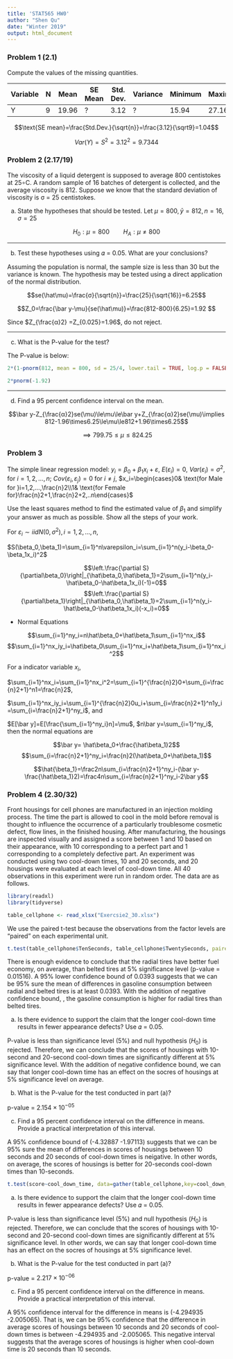 ```yaml
---
title: 'STAT565 HW0'
author: "Shen Qu"
date: "Winter 2019"
output: html_document
---
```




### Problem 1 (2.1)

Compute the values of the missing quantities.

|Variable| N | Mean| SE Mean|Std. Dev.|Variance|Minimum| Maximum
|  ----  |---| ----|  ----  |   ----  |  ----  |  ---- | ----
|Y       | 9 |19.96|   ?    |3.12     |       ?|  15.94| 27.16

$$\text{SE mean}=\frac{Std.Dev.}{\sqrt{n}}=\frac{3.12}{\sqrt9}=1.04$$

$$Var(Y)=S^2=3.12^2=9.7344$$

### Problem 2 (2.17/19)

The viscosity of a liquid detergent is supposed to average 800 centistokes at 25∘C. A random sample of 16 batches of detergent is collected, and the average viscosity is 812. Suppose we know that the standard deviation of viscosity is σ = 25 centistokes.

 (a) State the hypotheses that should be tested.
 Let $\mu=800, \bar y=812, n=16, σ=25$
 
 $$H_0: \mu=800\qquad H_A: \mu\neq800$$

---
 
 (b) Test these hypotheses using 𝛼 = 0.05. What are your conclusions?
 
Assuming the population is normal, the sample size is less than 30 but the variance is known. The hypothesis may be tested using a direct application of the normal distribution.
 
 $$se(\hat\mu)=\frac{σ}{\sqrt{n}}=\frac{25}{\sqrt{16}}=6.25$$
 
 $$Z_0=\frac{\bar y-\mu}{se(\hat\mu)}=\frac{812-800}{6.25}=1.92 $$
 
 Since $Z_{\frac{α}2} =Z_{0.025}=1.96$, do not reject.
 
---
 
 (c) What is the P-value for the test?
 
 The P-value is below:
 
```r

2*(1-pnorm(812, mean = 800, sd = 25/4, lower.tail = TRUE, log.p = FALSE))

2*pnorm(-1.92)

```

---
 
 (d) Find a 95 percent confidence interval on the mean.

$$\bar y-Z_{\frac{α}2}se(\mu)\le\mu\le\bar y+Z_{\frac{α}2}se(\mu)\implies 812-1.96\times6.25\le\mu\le812+1.96\times6.25$$

$$\implies 799.75\le\mu\le824.25$$


### Problem 3

The simple linear regression model: $y_i=β_0+β_1 x_i+ε$, $E(ε_i)=0$, $Var(ε_i)=\sigma^2$, for $i=1,2,…,n$; $Cov(ε_i,ε_j)=0$ for $i≠j$, $x_i=\begin{cases}0& \text{for Male for }i=1,2,…,\frac{n}2\\1& \text{for Female for}\frac{n}2+1,\frac{n}2+2,..n\end{cases}$

Use the least squares method to find the estimated value of $β_1$ and simplify your answer as much as possible. Show all the steps of your work.

For $ε_i\sim iid N(0, \sigma^2), i=1,2,…,n$, 

$S(\beta_0,\beta_1)=\sum_{i=1}^n\varepsilon_i=\sum_{i=1}^n(y_i-\beta_0-\beta_1x_i)^2$

$$\left.\frac{\partial S}{\partial\beta_0}\right|_{\hat\beta_0,\hat\beta_1}=2\sum_{i=1}^n(y_i-\hat\beta_0-\hat\beta_1x_i)(-1)=0$$
$$\left.\frac{\partial S}{\partial\beta_1}\right|_{\hat\beta_0,\hat\beta_1}=2\sum_{i=1}^n(y_i-\hat\beta_0-\hat\beta_1x_i)(-x_i)=0$$

- Normal Equations

$$\sum_{i=1}^ny_i=n\hat\beta_0+\hat\beta_1\sum_{i=1}^nx_i$$
$$\sum_{i=1}^nx_iy_i=\hat\beta_0\sum_{i=1}^nx_i+\hat\beta_1\sum_{i=1}^nx_i^2$$


For a indicator variable $x_i$, 

$\sum_{i=1}^nx_i=\sum_{i=1}^nx_i^2=\sum_{i=1}^{\frac{n}2}0+\sum_{i=\frac{n}2+1}^n1=\frac{n}2$,

$\sum_{i=1}^nx_iy_i=\sum_{i=1}^{\frac{n}2}0u_i+\sum_{i=\frac{n}2+1}^n1y_i=\sum_{i=\frac{n}2+1}^ny_i$, and 

$E[\bar y]=E[\frac{\sum_{i=1}^ny_i}n]=\mu$, $n\bar y=\sum_{i=1}^ny_i$, then the normal equations are


$$\bar y= \hat\beta_0+\frac{\hat\beta_1}2$$
$$\sum_{i=\frac{n}2+1}^ny_i=\frac{n}2(\hat\beta_0+\hat\beta_1)$$

$$\hat{\beta_1}=\frac2n\sum_{i=\frac{n}2+1}^ny_i-(\bar y-\frac{\hat\beta_1}2)=\frac4n\sum_{i=\frac{n}2+1}^ny_i-2\bar y$$


### Problem 4 (2.30/32)

Front housings for cell phones are manufactured in an injection molding process. The time the part is allowed to cool in the mold before removal is thought to influence the occurrence of a particularly troublesome cosmetic defect, flow lines, in the finished housing. After manufacturing, the housings are inspected visually and assigned a score between 1 and 10 based on their appearance, with 10 corresponding to a perfect part and 1 corresponding to a completely defective part. An experiment was conducted using two cool-down times, 10 and 20 seconds, and 20 housings were evaluated at each level of cool-down time. All 40 observations in this experiment were run in random order. The data are as follows.

```r

library(readxl)
library(tidyverse)

table_cellphone <- read_xlsx("Exercsie2_30.xlsx")

```

We use the paired t-test because the observations from the factor levels are “paired” on each experimental unit.

```r

t.test(table_cellphone$TenSeconds, table_cellphone$TwentySeconds, paired = T,var.equal=T, alternative="two.sided", mu = 0, conf.level= 0.95)

```


There is enough evidence to conclude that the radial tires have better fuel economy, on average, than belted tires at 5% significance level (p-value = 0.01516).
A 95% lower confidence bound of 0.0393 suggests that we can be 95% sure the mean of differences in gasoline consumption between radial and belted tires is at least 0.0393. With the addition of negative confidence bound, , the gasoline consumption is higher for radial tires than belted tires.


 (a) Is there evidence to support the claim that the longer cool-down time results in fewer appearance defects? Use 𝛼 = 0.05.

P-value is less than significance level (5%) and null hypothesis ($H_0$) is rejected. Therefore, we can conclude that the scores of housings with 10-second and 20-second cool-down times are significantly different at 5% significance level. With the addition of negative confidence bound, we can say that longer cool-down time has an effect on the socres of housings at 5% significance level on average.

 (b) What is the P-value for the test conducted in part (a)?

p-value = $2.154\times10^{-05}$

 (c) Find a 95 percent confidence interval on the difference in means. Provide a practical interpretation of this interval.

A 95% confidence bound of (-4.32887 -1.97113) suggests that we can be 95% sure the mean of differences in scores of housings between 10 seconds and 20 seconds of cool-down times is neigative. In other words, on average, the scores of housings is better for 20-seconds cool-down times than 10-seconds.


```r

t.test(score~cool_down_time, data=gather(table_cellphone,key=cool_down_time,value=score), var.equal=T, alternative="two.sided", mu = 0, conf.level= 0.95)

```


 (a) Is there evidence to support the claim that the longer cool-down time results in fewer appearance defects? Use 𝛼 = 0.05.

P-value is less than significance level (5%) and null hypothesis ($H_0$) is rejected. Therefore, we can conclude that the scores of housings with 10-second and 20-second cool-down times are significantly different at 5% significance level. In other words, we can say that longer cool-down time has an effect on the socres of housings at 5% significance level.

 (b) What is the P-value for the test conducted in part (a)?

p-value = $2.217\times10^{-06}$

 (c) Find a 95 percent confidence interval on the difference in means. Provide a practical interpretation of this interval.

A 95% confidence interval for the difference in means is (-4.294935 -2.005065). That is, we can be 95% confidence that the difference in average scores of housings between 10 seconds and 20 seconds of cool-down times is between -4.294935 and -2.005065. This negative interval suggests that the average scores of housings is higher when cool-down time is 20 seconds than 10 seconds.
